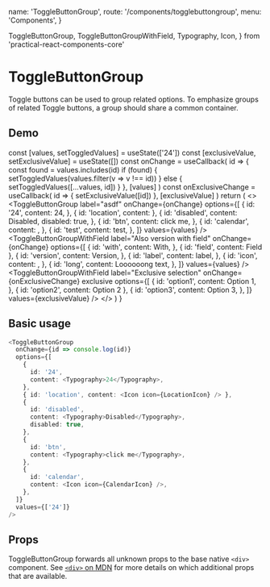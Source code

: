   name: 'ToggleButtonGroup',
  route: '/components/togglebuttongroup',
  menu: 'Components',
}


  ToggleButtonGroup,
  ToggleButtonGroupWithField,
  Typography,
  Icon,
} from 'practical-react-components-core'

# ToggleButtonGroup

Toggle buttons can be used to group related options.
To emphasize groups of related Toggle buttons, a group should share a common container.

## Demo

  const [values, setToggledValues] = useState(['24'])
  const [exclusiveValue, setExclusiveValue] = useState([])
  const onChange = useCallback(
    id => {
      const found = values.includes(id)
      if (found) {
        setToggledValues(values.filter(v => v !== id))
      } else {
        setToggledValues([...values, id])
      }
    },
    [values]
  )
  const onExclusiveChange = useCallback(
    id => {
      setExclusiveValue([id])
    },
    [exclusiveValue]
  )
  return (
    <>
      <ToggleButtonGroup
        label="asdf"
        onChange={onChange}
        options={[
          {
            id: '24',
            content: <Typography>24</Typography>,
          },
          { id: 'location', content: <Icon icon={LocationIcon} /> },
          {
            id: 'disabled',
            content: <Typography>Disabled</Typography>,
            disabled: true,
          },
          {
            id: 'btn',
            content: <Typography>click me</Typography>,
          },
          {
            id: 'calendar',
            content: <Icon icon={CalendarIcon} />,
          },
          {
            id: 'test',
            content: <Typography>test</Typography>,
          },
        ]}
        values={values}
      />
      <ToggleButtonGroupWithField
        label="Also version with field"
        onChange={onChange}
        options={[
          {
            id: 'with',
            content: <Typography>With</Typography>,
          },
          { id: 'field', content: <Typography>Field</Typography> },
          {
            id: 'version',
            content: <Typography>Version</Typography>,
          },
          {
            id: 'label',
            content: <Typography>label</Typography>,
          },
          {
            id: 'icon',
            content: <Icon icon={CalendarIcon} />,
          },
          {
            id: 'long',
            content: <Typography>Loooooong text</Typography>,
          },
        ]}
        values={values}
      />
      <ToggleButtonGroupWithField
        label="Exclusive selection"
        onChange={onExclusiveChange}
        exclusive
        options={[
          {
            id: 'option1',
            content: <Typography>Option 1</Typography>,
          },
          { id: 'option2', content: <Typography>Option 2</Typography> },
          {
            id: 'option3',
            content: <Typography>Option 3</Typography>,
          },
        ]}
        values={exclusiveValue}
      />
    </>
  )
}

<DemoComponent />

## Basic usage

```typescript type=live
<ToggleButtonGroup
  onChange={id => console.log(id)}
  options={[
    {
      id: '24',
      content: <Typography>24</Typography>,
    },
    { id: 'location', content: <Icon icon={LocationIcon} /> },
    {
      id: 'disabled',
      content: <Typography>Disabled</Typography>,
      disabled: true,
    },
    {
      id: 'btn',
      content: <Typography>click me</Typography>,
    },
    {
      id: 'calendar',
      content: <Icon icon={CalendarIcon} />,
    },
  ]}
  values={['24']}
/>
```

## Props

ToggleButtonGroup forwards all unknown props to the base native `<div>` component. See
[`<div>` on MDN](https://developer.mozilla.org/en-US/docs/Web/HTML/Element/div) for more
details on which additional props that are available.

<Props of="ToggleButtonGroup" />
